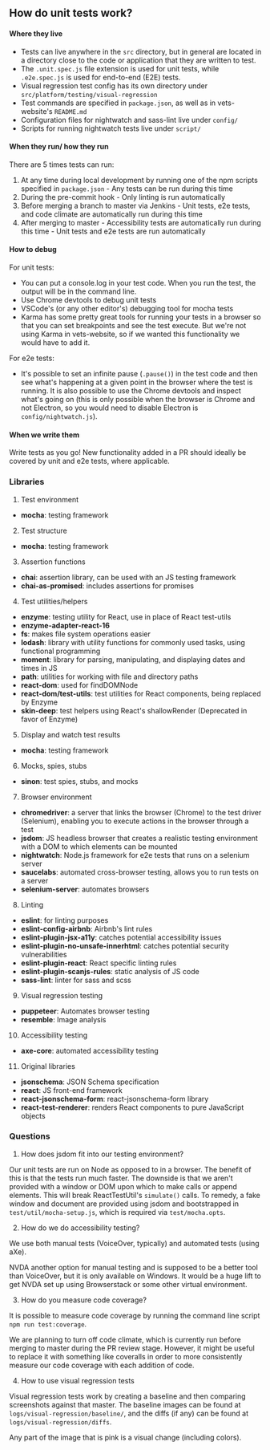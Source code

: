 ## How do unit tests work?

#### Where they live
- Tests can live anywhere in the `src` directory, but in general are located in a directory close to the code or application that they are written to test.
- The `.unit.spec.js` file extension is used for unit tests, while `.e2e.spec.js` is used for end-to-end (E2E) tests.
- Visual regression test config has its own directory under `src/platform/testing/visual-regression`
- Test commands are specified in `package.json`, as well as in vets-website's `README.md`
- Configuration files for nightwatch and sass-lint live under `config/`
- Scripts for running nightwatch tests live under `script/`

#### When they run/ how they run
There are 5 times tests can run:

  1. At any time during local development by running one of the npm scripts specified in `package.json`
    - Any tests can be run during this time
  2. During the pre-commit hook
    - Only linting is run automatically
  3. Before merging a branch to master via Jenkins
    - Unit tests, e2e tests, and code climate are automatically run during this time
  4. After merging to master
    - Accessibility tests are automatically run during this time
    - Unit tests and e2e tests are run automatically

#### How to debug
For unit tests:
- You can put a console.log in your test code. When you run the test, the output will be in the command line.
- Use Chrome devtools to debug unit tests
- VSCode's (or any other editor's) debugging tool for mocha tests
- Karma has some pretty great tools for running your tests in a browser so that you can set breakpoints and see the test execute. But we're not using Karma in vets-website, so if we wanted this functionality we would have to add it.

For e2e tests:
- It's possible to set an infinite pause (`.pause()`) in the test code and then see what's happening at a given point in the browser where the test is running. It is also possible to use the Chrome devtools and inspect what's going on (this is only possible when the browser is Chrome and not Electron, so you would need to disable Electron is `config/nightwatch.js`).


#### When we write them
Write tests as you go! New functionality added in a PR should ideally be covered by unit and e2e tests, where applicable.


### Libraries

1. Test environment
- **mocha**: testing framework

2. Test structure
- **mocha**: testing framework

3. Assertion functions
- **chai**: assertion library, can be used with an JS testing framework
- **chai-as-promised**: includes assertions for promises

4. Test utilities/helpers
- **enzyme**: testing utility for React, use in place of React test-utils
- **enzyme-adapter-react-16**
- **fs**: makes file system operations easier
- **lodash**: library with utility functions for commonly used tasks, using functional programming
- **moment**: library for parsing, manipulating, and displaying dates and times in JS
- **path**: utilities for working with file and directory paths
- **react-dom**: used for findDOMNode
- **react-dom/test-utils**: test utilities for React components, being replaced by Enzyme
- **skin-deep**: test helpers using React's shallowRender (Deprecated in favor of Enzyme)

5. Display and watch test results
- **mocha**: testing framework

6. Mocks, spies, stubs
- **sinon**: test spies, stubs, and mocks

7. Browser environment
- **chromedriver**: a server that links the browser (Chrome) to the test driver (Selenium), enabling you to execute actions in the browser through a test
- **jsdom**: JS headless browser that creates a realistic testing environment with a DOM to which elements can be mounted
- **nightwatch**: Node.js framework for e2e tests that runs on a selenium server
- **saucelabs**: automated cross-browser testing, allows you to run tests on a server
- **selenium-server**: automates browsers

8. Linting
- **eslint**: for linting purposes
- **eslint-config-airbnb**: Airbnb's lint rules
- **eslint-plugin-jsx-a11y**: catches potential accessibility issues
- **eslint-plugin-no-unsafe-innerhtml**: catches potential security vulnerabilities
- **eslint-plugin-react**: React specific linting rules
- **eslint-plugin-scanjs-rules**: static analysis of JS code
- **sass-lint**: linter for sass and scss

9. Visual regression testing
- **puppeteer**: Automates browser testing
- **resemble**: Image analysis

10. Accessibility testing
- **axe-core**: automated accessibility testing

11. Original libraries
- **jsonschema**: JSON Schema specification
- **react**: JS front-end framework
- **react-jsonschema-form**: react-jsonschema-form library
- **react-test-renderer**: renders React components to pure JavaScript objects


### Questions

1. How does jsdom fit into our testing environment?

Our unit tests are run on Node as opposed to in a browser. The benefit of this is that the tests run much faster. The downside is that we aren't provided with a window or DOM upon which to make calls or append elements. This will break ReactTestUtil's `simulate()` calls. To remedy, a fake window and document are provided using jsdom and bootstrapped in `test/util/mocha-setup.js`, which is required via `test/mocha.opts`.

2. How do we do accessibility testing?

We use both manual tests (VoiceOver, typically) and automated tests (using aXe).

NVDA another option for manual testing and is supposed to be a better tool than VoiceOver, but it is only available on Windows. It would be a huge lift to get NVDA set up using Browserstack or some other virtual environment.

3. How do you measure code coverage?

It is possible to measure code coverage by running the command line script `npm run test:coverage`.

We are planning to turn off code climate, which is currently run before merging to master during the PR review stage. However, it might be useful to replace it with something like coveralls in order to more consistently measure our code coverage with each addition of code.

4. How to use visual regression tests

Visual regression tests work by creating a baseline and then comparing screenshots against that master. The baseline images can be found at `logs/visual-regression/baseline/`, and the diffs (if any) can be found at `logs/visual-regression/diffs`.

Any part of the image that is pink is a visual change (including colors).

